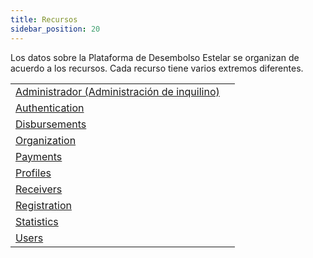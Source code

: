```yaml
---
title: Recursos
sidebar_position: 20
---
```



Los datos sobre la Plataforma de Desembolso Estelar se organizan de acuerdo a los recursos. Cada recurso tiene varios extremos diferentes.

<MethodTable title="Resource Types">

|                                                                                      |   |
| ------------------------------------------------------------------------------------ | - |
| [Administrador (Administración de inquilino)](./admin/README.mdx) |   |
| [Authentication](./auth/README.mdx)                                                  |   |
| [Disbursements](./disbursements/README.mdx)                                          |   |
| [Organization](./organization/README.mdx)                                            |   |
| [Payments](./pagos/README.mdx)                                                       |   |
| [Profiles](./profile/README.mdx)                                                     |   |
| [Receivers](./receptores/README.mdx)                                                 |   |
| [Registration](./registration/README.mdx)                                            |   |
| [Statistics](./estadísticas/README.mdx)                                              |   |
| [Users](./usuarios/README.mdx)                                                       |   |

</MethodTable>
